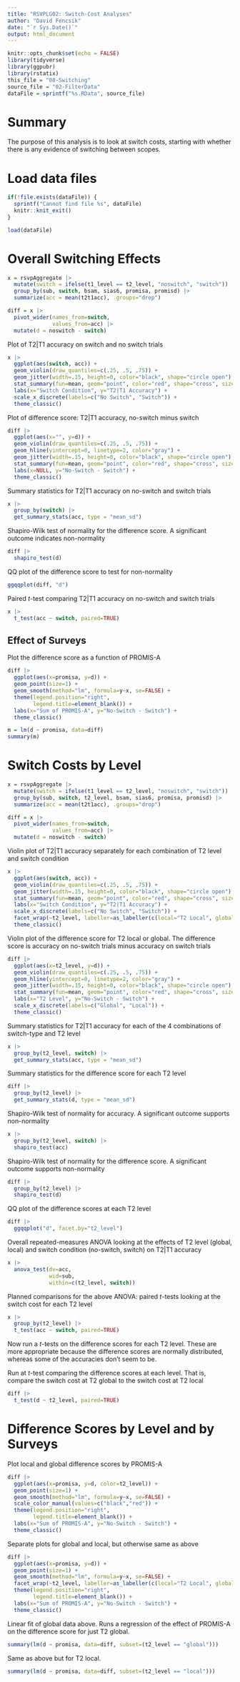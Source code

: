 ```yaml
---
title: "RSVPLG02: Switch-Cost Analyses"
author: "David Fencsik"
date: "`r Sys.Date()`"
output: html_document
---
```


```r
knitr::opts_chunk$set(echo = FALSE)
library(tidyverse)
library(ggpubr)
library(rstatix)
this_file = "08-Switching"
source_file = "02-FilterData"
dataFile = sprintf("%s.RData", source_file)
```

# Summary

The purpose of this analysis is to look at switch costs, starting with whether there is any evidence of switching between scopes.

# Load data files

```r
if(!file.exists(dataFile)) {
  sprintf("Cannot find file %s", dataFile)
  knitr::knit_exit()
}
```

```r
load(dataFile)
```

# Overall Switching Effects

```r
x = rsvpAggregate |>
  mutate(switch = ifelse(t1_level == t2_level, "noswitch", "switch")) |>
  group_by(sub, switch, bsam, sias6, promisa, promisd) |>
  summarize(acc = mean(t2t1acc), .groups="drop")

diff = x |>
  pivot_wider(names_from=switch,
              values_from=acc) |>
  mutate(d = noswitch - switch)
```

Plot of T2|T1 accuracy on switch and no switch trials

```r
x |>
  ggplot(aes(switch, acc)) +
  geom_violin(draw_quantiles=c(.25, .5, .75)) +
  geom_jitter(width=.15, height=0, color="black", shape="circle open") +
  stat_summary(fun=mean, geom="point", color="red", shape="cross", size=5) +
  labs(x="Switch Condition", y="T2|T1 Accuracy") +
  scale_x_discrete(labels=c("No Switch", "Switch")) +
  theme_classic()
```

Plot of difference score: T2|T1 accuracy, no-switch minus switch

```r
diff |>
  ggplot(aes(x="", y=d)) +
  geom_violin(draw_quantiles=c(.25, .5, .75)) +
  geom_hline(yintercept=0, linetype=2, color="gray") +
  geom_jitter(width=.15, height=0, color="black", shape="circle open") +
  stat_summary(fun=mean, geom="point", color="red", shape="cross", size=5) +
  labs(x=NULL, y="No-Switch - Switch") +
  theme_classic()
```

Summary statistics for T2|T1 accuracy on no-switch and switch trials

```r
x |>
  group_by(switch) |>
  get_summary_stats(acc, type = "mean_sd")
```

Shapiro-Wilk test of normality for the difference score. A significant outcome indicates non-normality

```r
diff |>
  shapiro_test(d)
```

QQ plot of the difference score to test for non-normality

```r
ggqqplot(diff, "d")
```

Paired *t*-test comparing T2|T1 accuracy on no-switch and switch trials

```r
x |>
  t_test(acc ~ switch, paired=TRUE)
```

## Effect of Surveys

Plot the difference score as a function of PROMIS-A

```r
diff |>
  ggplot(aes(x=promisa, y=d)) +
  geom_point(size=1) +
  geom_smooth(method="lm", formula=y~x, se=FALSE) +
  theme(legend.position="right",
        legend.title=element_blank()) +
  labs(x="Sum of PROMIS-A", y="No-Switch - Switch") +
  theme_classic()

m = lm(d ~ promisa, data=diff)
summary(m)
```


# Switch Costs by Level

```r
x = rsvpAggregate |>
  mutate(switch = ifelse(t1_level == t2_level, "noswitch", "switch")) |>
  group_by(sub, switch, t2_level, bsam, sias6, promisa, promisd) |>
  summarize(acc = mean(t2t1acc), .groups="drop")

diff = x |>
  pivot_wider(names_from=switch,
              values_from=acc) |>
  mutate(d = noswitch - switch)
```

Violin plot of T2|T1 accuracy separately for each combination of T2 level and switch condition

```r
x |>
  ggplot(aes(switch, acc)) +
  geom_violin(draw_quantiles=c(.25, .5, .75)) +
  geom_jitter(width=.15, height=0, color="black", shape="circle open") +
  stat_summary(fun=mean, geom="point", color="red", shape="cross", size=5) +
  labs(x="Switch Condition", y="T2|T1 Accuracy") +
  scale_x_discrete(labels=c("No Switch", "Switch")) +
  facet_wrap(~t2_level, labeller=as_labeller(c(local="T2 Local", global="T2 Global"))) +
  theme_classic()
```

Violin plot of the difference score for T2 local or global. The difference score is accuracy on no-switch trials minus accuracy on switch trials

```r
diff |>
  ggplot(aes(x=t2_level, y=d)) +
  geom_violin(draw_quantiles=c(.25, .5, .75)) +
  geom_hline(yintercept=0, linetype=2, color="gray") +
  geom_jitter(width=.15, height=0, color="black", shape="circle open") +
  stat_summary(fun=mean, geom="point", color="red", shape="cross", size=5) +
  labs(x="T2 Level", y="No-Switch - Switch") +
  scale_x_discrete(labels=c("Global", "Local")) +
  theme_classic()
```

Summary statistics for T2|T1 accuracy for each of the 4 combinations of switch-type and T2 level

```r
x |>
  group_by(t2_level, switch) |>
  get_summary_stats(acc, type = "mean_sd")
```

Summary statistics for the difference score for each T2 level

```r
diff |>
  group_by(t2_level) |>
  get_summary_stats(d, type = "mean_sd")
```

Shapiro-Wilk test of normality for accuracy. A significant outcome supports non-normality

```r
x |>
  group_by(t2_level, switch) |>
  shapiro_test(acc)
```

Shapiro-Wilk test of normality for the difference score. A significant outcome supports non-normality

```r
diff |>
  group_by(t2_level) |>
  shapiro_test(d)
```

QQ plot of the difference scores at each T2 level

```r
diff |>
  ggqqplot("d", facet.by="t2_level")
```

Overall repeated-measures ANOVA looking at the effects of T2 level (global, local) and switch condition (no-switch, switch) on T2|T1 accuracy

```r
x |>
  anova_test(dv=acc,
             wid=sub,
             within=c(t2_level, switch))
```

Planned comparisons for the above ANOVA: paired *t*-tests looking at the switch cost for each T2 level

```r
x |>
  group_by(t2_level) |>
  t_test(acc ~ switch, paired=TRUE)
```

Now run a *t*-tests on the difference scores for each T2 level. These are more appropriate because the difference scores are normally distributed, whereas some of the accuracies don't seem to be.

Run at *t*-test comparing the difference scores at each level. That is, compare the switch cost at T2 global to the switch cost at T2 local

```r
diff |>
  t_test(d ~ t2_level, paired=TRUE)
```

# Difference Scores by Level and by Surveys

Plot local and global difference scores by PROMIS-A

```r
diff |>
  ggplot(aes(x=promisa, y=d, color=t2_level)) +
  geom_point(size=1) +
  geom_smooth(method="lm", formula=y~x, se=FALSE) +
  scale_color_manual(values=c("black","red")) +
  theme(legend.position="right",
        legend.title=element_blank()) +
  labs(x="Sum of PROMIS-A", y="No-Switch - Switch") +
  theme_classic()
```

Separate plots for global and local, but otherwise same as above

```r
diff |>
  ggplot(aes(x=promisa, y=d)) +
  geom_point(size=1) +
  geom_smooth(method="lm", formula=y~x, se=FALSE) +
  facet_wrap(~t2_level, labeller=as_labeller(c(local="T2 Local", global="T2 Global"))) +
  theme(legend.position="right",
        legend.title=element_blank()) +
  labs(x="Sum of PROMIS-A", y="No-Switch - Switch") +
  theme_classic()
```

Linear fit of global data above. Runs a regression of the effect of PROMIS-A on the difference score for just T2 global.

```r
summary(lm(d ~ promisa, data=diff, subset=(t2_level == "global")))
```

Same as above but for T2 local.

```r
summary(lm(d ~ promisa, data=diff, subset=(t2_level == "local")))
```
